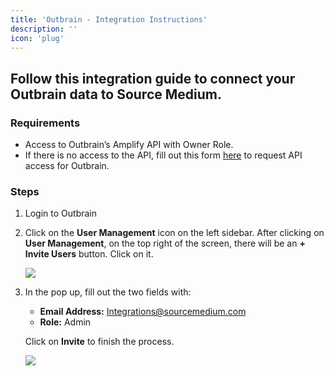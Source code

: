 ```yaml
---
title: 'Outbrain - Integration Instructions'
description: ''
icon: 'plug'
---
```


## Follow this integration guide to connect your Outbrain data to Source Medium.

### Requirements

- Access to Outbrain’s Amplify API with Owner Role.
- If there is no access to the API, fill out this form [here](https://lp.outbrain.com/partner-api-form/) to request API access for Outbrain.

### Steps

1. Login to Outbrain
2. Click on the **User Management** icon on the left sidebar. After clicking on **User Management**, on the top right of the screen, there will be an **+ Invite Users** button. Click on it.
    
    ![](/images/article-imgs/outbrain-integration/ob_invite1.png)
    
3. In the pop up, fill out the two fields with: 
 
    - **Email Address:** Integrations@sourcemedium.com
    - **Role:** Admin
    
    Click on **Invite** to finish the process.
    
    ![](/images/article-imgs/outbrain-integration/ob_invite2.png)
